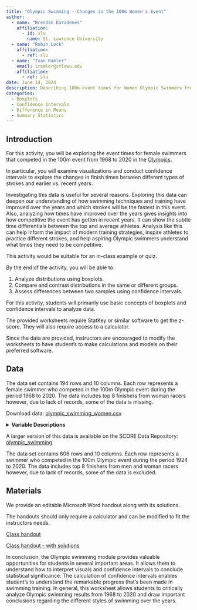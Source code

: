 ```yaml
---
title: "Olympic Swimming - Changes in the 100m Women's Event"
author:
  - name: "Brendan Karadenes"
    affiliation:
      - id: slu
        name: St. Lawrence University
  - name: "Robin Lock"
    affiliation:
      - ref: slu
  - name: "Ivan Ramler"
    email: iramler@stlawu.edu
    affiliation:
      - ref: slu
date: June 14, 2024
description: Describing 100m event times for Women Olympic Swimmers from 1924 to 2020
categories: 
  - Boxplots
  - Confidence Intervals
  - Difference in Means
  - Summary Statistics
---
```


## Introduction

For this activity, you will be exploring the event times for female swimmers that competed in the 100m event from 1968 to 2020 in the [Olympics](https://olympics.com/en/paris-2024/sports/swimming){target="_blank"}.

In particular, you will examine visualizations and conduct confidence intervals to explore the changes in finish times between different types of strokes and earlier vs. recent years.

Investigating this data is useful for several reasons. Exploring this data can deepen our understanding of how swimming techniques and training have improved over the years and which strokes will be the fastest in this event. Also, analyzing how times have improved over the years gives insights into how competitive the event has gotten in recent years. It can show the subtle time differentials between the top and average athletes. Analysis like this can help inform the impact of modern training strategies, inspire athletes to practice different strokes, and help aspiring Olympic swimmers understand what times they need to be competitive.

::: {.callout-note collapse="true" title="Activity Length" appearance="minimal"}
This activity would be suitable for an in-class example or quiz.
:::

::: {.callout-note collapse="true" title="Learning Objectives" appearance="minimal"}
By the end of the activity, you will be able to:

1.  Analyze distributions using boxplots.
2.  Compare and contrast distributions in the same or different groups.
3.  Assess differences between two samples using confidence intervals.
:::

::: {.callout-note collapse="true" title="Methods" appearance="minimal"}
For this activity, students will primarily use basic concepts of boxplots and confidence intervals to analyze data.
:::

::: {.callout-note collapse="true" title="Technology Requiremens" appearance="minimal"}
The provided worksheets require StatKey or similar software to get the z-score. They will also require access to a calculator.

Since the data are provided, instructors are encouraged to modify the worksheets to have student's to make calculations and models on their preferred software.
:::

## Data

The data set contains 194 rows and 10 columns. Each row represents a female swimmer who competed in the 100m Olympic event during the period 1968 to 2020. The data includes top 8 finishers from woman racers however, due to lack of records, some of the data is missing.

Download data: [olympic_swimming_women.csv](olympic_swimming_women.csv)

<details>

<summary><b>Variable Descriptions</b></summary>

| Variable    | Description                                                                           |
|-------------|---------------------------------------------------------------------------------------|
| Location    | hosting city of the Olympics that the swimmer competed in                             |
| Year        | year that the swimmer competed                                                        |
| dist_m      | distance in meters of the race                                                        |
| Stroke      | Backstroke, Butterfly, or Freestyle                                                   |
| Gender      | gender of swimmer (Female only - see below)                                           |
| Team        | 3 letter country code the swimmer is affiliated with                                  |
| Athlete     | first and last name of the swimmer                                                    |
| Results     | time, in seconds, that the swimmer completed the race                                 |
| Rank        | place of the swimmer in the event out of four                                         |
| time_period | time period that olympian swam in, either "early" (1924-1972) or "recent" (1976-2020) |

**Data Source**

[Kaggle Olympic Swimming 1912 to 2020](https://www.kaggle.com/datasets/datasciencedonut/olympic-swimming-1912-to-2020){target="_blank"}

</details>

::: {.callout-note collapse="true" title="Related Dataset" appearance="minimal"}
A larger version of this data is available on the SCORE Data Repository: [olympic_swimming](https://data.scorenetwork.org/swimming/olympic_swimming.html){target="_blank"}

The data set contains 606 rows and 10 columns. Each row represents a swimmer who competed in the 100m Olympic event during the period 1924 to 2020. The data includes top 8 finishers from men and woman racers however, due to lack of records, some of the data is excluded.
:::

## Materials

We provide an editable Microsoft Word handout along with its solutions.

The handouts should only require a calculator and can be modified to fit the instructors needs.

[Class handout](olympic_swimming_ws.docx)

[Class handout - with solutions](olympic_swimming_ws_key.docx)

::: {.callout-note collapse="true" title="Conclusion" appearance="minimal"}
In conclusion, the Olympic swimming module provides valuable opportunities for students in several important areas. It allows them to understand how to interpret visuals and confidence intervals to conclude statistical significance. The calculation of confidence intervals enables student's to understand the remarkable progress that's been made in swimming training. In general, this worksheet allows students to critically analyze Olympic swimming results from 1968 to 2020 and draw important conclusions regarding the different styles of swimming over the years.
:::
